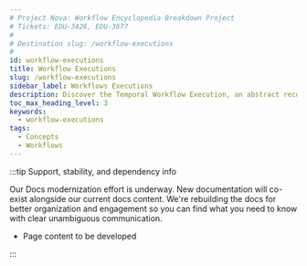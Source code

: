 ```yaml
---
# Project Nova: Workflow Encyclopedia Breakdown Project
# Tickets: EDU-3426, EDU-3677
#
# Destination slug: /workflow-executions
#
id: workflow-executions
title: Workflow Executions
slug: /workflow-executions
sidebar_label: Workflows Executions
description: Discover the Temporal Workflow Execution, an abstract record of a Workflow that enables Temporal to orchestrate progress using Durable Execution.
toc_max_heading_level: 3
keywords:
  - workflow-executions
tags:
  - Concepts
  - Workflows
---
```



:::tip Support, stability, and dependency info

Our Docs modernization effort is underway.
New documentation will co-exist alongside our current docs content.
We're rebuilding the docs for better organization and engagement so you can find what you need to know with clear unambiguous communication.

- Page content to be developed

:::
